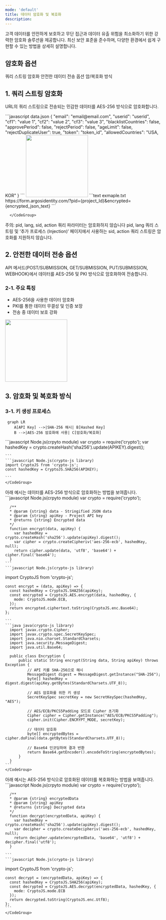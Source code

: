 ```yaml
---
mode: 'default'
title: 데이터 암호화 및 복호화
description: 
---
```



고객 데이터를 안전하게 보호하고 무단 접근과 데이터 유출 위험을 최소화하기 위한 강력한 암호화 솔루션을 제공합니다. 최신 보안 표준을 준수하며, 다양한 환경에서 쉽게 구현할 수 있는 방법을 상세히 설명합니다.

## 암호화 옵션
<CardGroup cols={2}>
  <Card title="쿼리 스트링 암호화" icon="square-1">
    쿼리 스트링 암호화
  </Card>
  <Card title="안전한 데이터 전송 옵션" icon="square-2">
    안전한 데이터 전송 옵션
  </Card>
  <Card title="암/복호화 방식" icon="square-3">
      암/복호화 방식 
  </Card>
</CardGroup>

## 1. 쿼리 스트링 암호화

URL의 쿼리 스트링으로 전송되는 민감한 데이터를 AES-256 방식으로 암호화합니다.

<Steps>
  <Step title="암호화할 데이터를 JSON 형식으로 준비">
    <CodeGroup>
    ```javascript data.json
    {
        "email": "email@email.com",
        "userid": "userid",
        "cf1": "value 1",
        "cf2": "value 2",
        "cf3": "value 3",
        "blacklistCountries": false,
        "approvePeriod": false,
        "rejectPeriod": false,
        "ageLimit": false,
        "rejectDuplicateUser": true,
        "token": "token_id",
        "allowedCountries": "USA, KOR"
    }
    ```
    </CodeGroup>
  </Step>
  <Step title="제공된 API 키로 AES-256 암호화 수행">
    <img height="200" src="/images/api-reference/api-key.png" />

  </Step>
  <Step title="암호화된 데이터를 URL의 encrypted 쿼리 파라미터에 추가">
      <CodeGroup>
      ```text exmaple.txt
      https://form.argosidentity.com/?pid={project_Id}&encrypted={encrypted_json_text}
      ```

      </CodeGroup>
  </Step>
</Steps>

<Warning> 주의: pid, lang, sid, action 쿼리 파라미터는 암호화하지 않습니다</Warning>
 pid, lang 쿼리 스트링 및 ‘추가 프로세스 (Injection)’ 페이지에서 사용하는 sid, action 쿼리 스트링은 암호화를 지원하지 않습니다. 

## 2. 안전한 데이터 전송 옵션

API 메서드(POST/SUBMISSION, GET/SUBMISSION, PUT/SUBMISSION, WEBHOOK)에서 데이터를 <Tooltip tip="256비트 키를 사용하는 대칭키 암호화 알고리즘으로, 데이터를 128비트 블록 단위로 암호화합니다. 매우 안전하여 정부 기관과 금융 기관에서 널리 사용되는 암호화 표준입니다."> AES-256</Tooltip>
 및 <Tooltip tip="디지털 인증서를 생성, 관리, 배포하여 안전한 통신을 가능하게 하는 시스템입니다. 공개키 암호화를 사용하여 인터넷 상의 신원 확인과 데이터 보안을 제공합니다.">PKI</Tooltip> 방식으로 암호화하여 전송합니다.

### 2-1. 주요 특징
- AES-256을 사용한 데이터 암호화
- PKI를 통한 데이터 무결성 및 인증 보장
- 전송 중 데이터 보호 강화

 <img height="200" src="/images/api-reference/secure-data-transfer.png" />




## 3. 암호화 및 복호화 방식

### 3-1. 키 생성 프로세스
```mermaid
 graph LR
    A[API Key] -->|SHA-256 해시| B[Hashed Key]
    B -->|AES-256 암호화에 사용| C[암호화/복호화]
```

<Steps>
  <Step title="Hashed Key 생성">
    <CodeGroup>
    ```javascript Node.js(crpyto module)
    var crypto = require('crypto');
    var hashedKey = crypto.createHash('sha256').update(APIKEY).digest();

    ```
    ```javascript Node.js(crypto-js library)
    import CryptoJS from 'crypto-js';
    const hashedKey = CryptoJS.SHA256(APIKEY);

    ```
    </CodeGroup>
  </Step>
  <Step title="암호화 예시">
  아래 예시는 데이터를 AES-256 방식으로 암호화하는 방법을 보여줍니다.
      <CodeGroup>
    ```javascript Node.js(crpyto module)
      var crypto = require('crypto');

      /**
      * @param {string} data - Stringified JSON data
      * @param {string} apiKey - Project API key
      * @returns {string} Encrypted data
      */
      function encrypt(data, apiKey) {
        var hashedKey = crypto.createHash('sha256').update(apiKey).digest();
        var cipher = crypto.createCipheriv('aes-256-ecb', hashedKey, null);
        return cipher.update(data, 'utf8', 'base64') + cipher.final('base64');
      }
    ```
    ```javascript Node.js(crypto-js library)
   import CryptoJS from 'crypto-js';

    const encrypt = (data, apiKey) => {
      const hashedKey = CryptoJS.SHA256(apiKey);
      const encrypted = CryptoJS.AES.encrypt(data, hashedKey, {
        mode: CryptoJS.mode.ECB,
      });
      return encrypted.ciphertext.toString(CryptoJS.enc.Base64);
    };

    ```
    ```java java(crypto-js library)
      import javax.crypto.Cipher;
      import javax.crypto.spec.SecretKeySpec;
      import java.nio.charset.StandardCharsets;
      import java.security.MessageDigest;
      import java.util.Base64;

      public class Encryption {
          public static String encrypt(String data, String apiKey) throws Exception {
              // API 키를 SHA-256으로 해시
              MessageDigest digest = MessageDigest.getInstance("SHA-256");
              byte[] hashedKey = digest.digest(apiKey.getBytes(StandardCharsets.UTF_8));

              // AES 암호화를 위한 키 생성
              SecretKeySpec secretKey = new SecretKeySpec(hashedKey, "AES");

              // AES/ECB/PKCS5Padding 모드로 Cipher 초기화
              Cipher cipher = Cipher.getInstance("AES/ECB/PKCS5Padding");
              cipher.init(Cipher.ENCRYPT_MODE, secretKey);

              // 데이터 암호화
              byte[] encryptedBytes = cipher.doFinal(data.getBytes(StandardCharsets.UTF_8));

              // Base64 인코딩하여 결과 반환
              return Base64.getEncoder().encodeToString(encryptedBytes);
          }
      }
    ```
    </CodeGroup>
  </Step>
  <Step title="복호화 예시">
  아래 예시는 AES-256 방식으로 암호화된 데이터를 복호화하는 방법을 보여줍니다.
    <CodeGroup>
    ```javascript Node.js(crpyto module)
        var crypto = require('crypto');

      /**
      * @param {string} encryptedData
      * @param {string} apiKey
      * @returns {string} Decrypted data
      */
      function decrypt(encryptedData, apiKey) {
        var hashedKey = crypto.createHash('sha256').update(apiKey).digest();
        var decipher = crypto.createDecipheriv('aes-256-ecb', hashedKey, null);
        return decipher.update(encryptedData, 'base64', 'utf8') + decipher.final('utf8');
      }

    ```
    ```javascript Node.js(crypto-js library)
   import CryptoJS from 'crypto-js';

    const decrypt = (encryptedData, apiKey) => {
      const hashedKey = CryptoJS.SHA256(apiKey);
      const decrypted = CryptoJS.AES.decrypt(encryptedData, hashedKey, {
        mode: CryptoJS.mode.ECB
      });
      return decrypted.toString(CryptoJS.enc.Utf8);
    };
    ```
    </CodeGroup>
  </Step>
</Steps>

